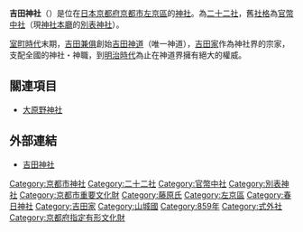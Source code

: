 {{日本神社
| name = 吉田神社
| img = File:Yoshida-jinja hongu.jpg
| img_capt = 本宮
| image_width = 250px
| nihongo = 吉田神社
| hiragana = よしだじんじゃ
| romaji = Yoshida Jinja
| location = [[京都府|京都府]][[京都市|京都市]][[左京區|左京區]]吉田神樂岡町30番地
| god = [[建御雷|健御賀豆智命]]<br/>[[經津主神|伊波比主命]]<br/>[[天兒屋命|天之子八根命]]<br/>[[比賣神|比賣神]]
| type = [[二十二社|二十二社]]・[[官幣中社|官幣中社]]・[[別表神社|別表神社]]
| struct = [[春日造|春日造]]
| open_year = [[貞觀_(清和天皇)|貞觀]]元年（859年）
| cere_date = 4月18日
|}}

'''吉田神社'''（{{lang|ja|よしだじんじゃ}}）是位在[[日本|日本]][[京都府|京都府]][[京都市|京都市]][[左京區|左京區]]的[[神社|神社]]。為[[二十二社|二十二社]]，舊[[社格|社格]]為[[官幣中社|官幣中社]]（現[[神社本廳|神社本廳]]的[[別表神社|別表神社]]）。

[[室町時代|室町時代]]末期，[[吉田兼俱|吉田兼俱]]創始[[吉田神道|吉田神道]]（唯一神道），[[吉田家|吉田家]]作為神社界的宗家，支配全國的神社・神職，到[[明治時代|明治時代]]為止在神道界擁有絕大的權威。

== 關連項目 ==
*[[大原野神社|大原野神社]]

== 外部連結 ==
{{Commonscat|Yoshida shrine}}
* [https://web.archive.org/web/20111116043448/http://www5.ocn.ne.jp/~yosida/ 吉田神社]

{{DEFAULTSORT:Yoshida Jinja}}

{{二十二社}}
{{近代社格制度}}

[[Category:京都市神社|Category:京都市神社]]
[[Category:二十二社|Category:二十二社]]
[[Category:官幣中社|Category:官幣中社]]
[[Category:別表神社|Category:別表神社]]
[[Category:京都市重要文化財|Category:京都市重要文化財]]
[[Category:藤原氏|Category:藤原氏]]
[[Category:左京區|Category:左京區]]
[[Category:春日神社|Category:春日神社]]
[[Category:吉田家|Category:吉田家]]
[[Category:山城國|Category:山城國]]
[[Category:859年|Category:859年]]
[[Category:式外社|Category:式外社]]
[[Category:京都府指定有形文化財|Category:京都府指定有形文化財]]